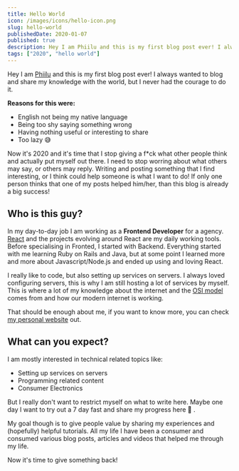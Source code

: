 ```yaml
---
title: Hello World
icon: /images/icons/hello-icon.png
slug: hello-world
publishedDate: 2020-01-07
published: true
description: Hey I am Phiilu and this is my first blog post ever! I always wanted to blog and share my knowledge with the world, but I never had the courage to do it.
tags: ["2020", "hello world"]
---
```


Hey I am [Phiilu](https://phiilu.com) and this is my first blog post ever! I always wanted to blog and share my knowledge with
the world, but I never had the courage to do it.

**Reasons for this were:**

- English not being my native language
- Being too shy saying something wrong
- Having nothing useful or interesting to share
- Too lazy 😅

Now it's 2020 and it's time that I stop giving a f\*ck what other people think and actually put myself out there.
I need to stop worring about what others may say, or others may reply. Writing and posting something that I find interesting, or I think
could help someone is what I want to do! If only one person thinks that one of my posts helped him/her, than this blog is already a big success!

## Who is this guy?

In my day-to-day job I am working as a **Frontend Developer** for a agency.
[React](https://reactjs.org/) and the projects evolving around React are my daily working tools. Before specialising in Fronted, I started with Backend.
Everything started with me learning Ruby on Rails and Java, but at some point I learned more and more about Javascript/Node.js and ended up using and loving React.

I really like to code, but also setting up services on servers. I always loved configuring servers, this is why I am still hosting a lot of services by myself.
This is where a lot of my knowledge about the internet and the [OSI model](https://en.wikipedia.org/wiki/OSI_model) comes from and how our modern internet is working.

That should be enough about me, if you want to know more, you can check [my personal website](https://kapfenberger.me/) out.

## What can you expect?

I am mostly interested in technical related topics like:

- Setting up services on servers
- Programming related content
- Consumer Electronics

But I really don't want to restrict myself on what to write here. Maybe one day I want to try out a 7 day fast and share my progress here 🤔 .

My goal though is to give people value by sharing my experiences and (hopefully) helpful tutorials. All my life I have been a consumer and consumed
various blog posts, articles and videos that helped me through my life.

Now it's time to give something back!
